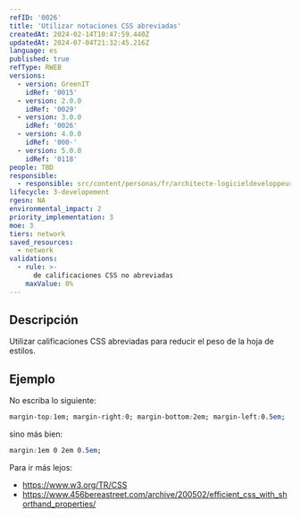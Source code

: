 ```yaml
---
refID: '0026'
title: 'Utilizar notaciones CSS abreviadas'
createdAt: 2024-02-14T10:47:59.440Z
updatedAt: 2024-07-04T21:32:45.216Z
language: es
published: true
refType: RWEB
versions:
  - version: GreenIT
    idRef: '0015'
  - version: 2.0.0
    idRef: '0029'
  - version: 3.0.0
    idRef: '0026'
  - version: 4.0.0
    idRef: '000-'
  - version: 5.0.0
    idRef: '0118'
people: TBD
responsible:
  - responsible: src/content/personas/fr/architecte-logicieldeveloppeur.mdx
lifecycle: 3-developement
rgesn: NA
environmental_impact: 2
priority_implementation: 3
moe: 3
tiers: network
saved_resources:
  - network
validations:
  - rule: >-
      de calificaciones CSS no abreviadas
    maxValue: 0%
---
```


## Descripción

Utilizar calificaciones CSS abreviadas para reducir el peso de la hoja de estilos.

## Ejemplo

No escriba lo siguiente:
```css
margin-top:1em; margin-right:0; margin-bottom:2em; margin-left:0.5em;
```
sino más bien:
```css
margin:1em 0 2em 0.5em;
```
Para ir más lejos:
 - https://www.w3.org/TR/CSS
 - https://www.456bereastreet.com/archive/200502/efficient_css_with_shorthand_properties/


